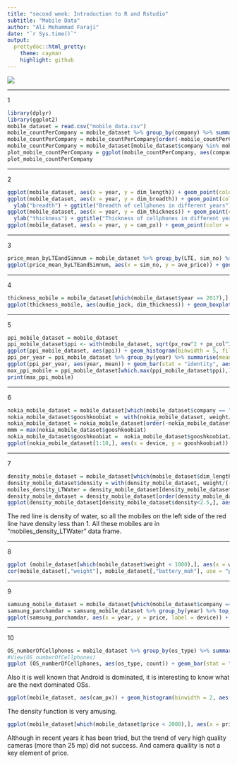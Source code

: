 ```yaml
---
title: "second week: Introduction to R and Rstudio"
subtitle: "Mobile Data"
author: "Ali Mohammad Faraji"
date: "`r Sys.time()`"
output:
  prettydoc::html_pretty:
    theme: cayman
    highlight: github
---
```


<div align="center">
<img  src="images/smartphones.jpg"  align = 'center'>
</div>

***

<p dir="LTR">
1
```r
library(dplyr)
library(ggplot2)
mobile_dataset = read.csv("mobile_data.csv")
mobile_countPerCompany = mobile_dataset %>% group_by(company) %>% summarize(count = n())
mobile_countPerCompany = mobile_countPerCompany[order(-mobile_countPerCompany$count),][1:20,]
mobile_countPerCompany = mobile_dataset[mobile_dataset$company %in% mobile_countPerCompany$company,]["company"]
plot_mobile_countPerCompany = ggplot(mobile_countPerCompany, aes(company)) + geom_bar() + coord_flip() + ylab("number of cell-phones") + ggtitle("Number of cellphones for 20 most productive companies")
plot_mobile_countPerCompany

```

</p>

***

<p dir="LTR">
2
```r
ggplot(mobile_dataset, aes(x = year, y = dim_length)) + geom_point(color = "blue", alpha = 0.4) + geom_smooth(method = "lm") + ylab("lenght") + ggtitle("Length of cellphones in different years")
ggplot(mobile_dataset, aes(x = year, y = dim_breadth)) + geom_point(color = "red", alpha = 0.4) + geom_smooth(method = "lm") +
  ylab("breadth") + ggtitle("Breadth of cellphones in different years")
ggplot(mobile_dataset, aes(x = year, y = dim_thickness)) + geom_point(color = "green", alpha = 0.4) + geom_smooth(method = "lm") +
  ylab("thickness") + ggtitle("Thickness of cellphones in different years")
ggplot(mobile_dataset, aes(x = year, y = cam_px)) + geom_point(color = "brown", alpha = 0.4) + geom_smooth(method = "lm") + ylab("camera pixel") + ggtitle("Camera pixel of cellphones in different years")


```
</p>

***

<p dir="LTR">
3
```r
price_mean_byLTEandSimnum = mobile_dataset %>% group_by(LTE, sim_no) %>% summarise(ave_price = mean(price, na.rm = T))
ggplot(price_mean_byLTEandSimnum, aes(x = sim_no, y = ave_price)) + geom_bar(stat='identity', aes(fill = LTE), position = "dodge") + xlab("number of Simcards") + ylab("average price") + ggtitle("Average price of cellphones by LTE and number of simcards")
```

</p>

***

<p dir="LTR">
4
```r
thickness_mobile = mobile_dataset[which(mobile_dataset$year == 2017),]
ggplot(thickness_mobile, aes(audio_jack, dim_thickness)) + geom_boxplot(aes(color = audio_jack, fill = audio_jack)) + xlab("Audio jack") + ylab("thickness of cellphone") + ggtitle("Box plot: Thickness of 2017 cellphones by audio jack") + theme(legend.position = "none")
```

</p>

***

<p dir="LTR">
5
```r
ppi_mobile_dataset = mobile_dataset
ppi_mobile_dataset$ppi <- with(mobile_dataset, sqrt(px_row^2 + px_col^2)/display_size)
ggplot(ppi_mobile_dataset, aes(ppi)) + geom_histogram(binwidth = 5, fill = "blue") + ylab("number of cellphones") + ggtitle("Number of cellphones for different PPIs") + xlab("PPI")
ppi_per_year = ppi_mobile_dataset %>% group_by(year) %>% summarise(mean = mean(ppi, na.rm = T))
ggplot(ppi_per_year, aes(year, mean)) + geom_bar(stat = "identity", aes(fill = year)) + theme(legend.position = "none") + ylab("average PPI") + ggtitle("Average PPI of cellphones in years")
max_ppi_mobile = ppi_mobile_dataset[which.max(ppi_mobile_dataset$ppi),]
print(max_ppi_mobile)
```

</p>

***

<p dir="LTR">
6
```r
nokia_mobile_dataset = mobile_dataset[which(mobile_dataset$company == "Nokia" & mobile_dataset$year < 2010 & mobile_dataset$dim_length>0 & mobile_dataset$dim_breadth>0 & mobile_dataset$dim_thickness>0 & mobile_dataset$weight),]
nokia_mobile_dataset$gooshkoobiat =  with(nokia_mobile_dataset, weight/((dim_length/10) * (dim_breadth/10) * (dim_thickness/10)))
nokia_mobile_dataset = nokia_mobile_dataset[order(-nokia_mobile_dataset$gooshkoobiat),]
mmm = max(nokia_mobile_dataset$gooshkoobiat)
nokia_mobile_dataset$gooshkoobiat =  nokia_mobile_dataset$gooshkoobiat/mmm
ggplot(nokia_mobile_dataset[1:10,], aes(x = device, y = gooshkoobiat)) + geom_bar(stat = "identity") + coord_flip() + ggtitle("10 most Nokia gooshkoob cellphones") 
```

</p>

***

<p dir="LTR">
7
```r
density_mobile_dataset = mobile_dataset[which(mobile_dataset$dim_length>0 & mobile_dataset$dim_breadth>0 & mobile_dataset$dim_thickness>0 & mobile_dataset$weight),]
density_mobile_dataset$density = with(density_mobile_dataset, weight/((dim_length/10) * (dim_breadth/10) * (dim_thickness/10)))
mobiles_density_LTWater = density_mobile_dataset[density_mobile_dataset$density < 1,]
density_mobile_dataset = density_mobile_dataset[order(density_mobile_dataset$density),]
ggplot(density_mobile_dataset[density_mobile_dataset$density<2.5,], aes(density)) + geom_histogram(binwidth = 0.01, fill = "blue") +  geom_vline(xintercept=1, color = "red", size = 1.5) + ggtitle("Number of cellphones for different densities") 
```

The red line is density of water, so all the mobiles on the left side of the red line have density less than 1. All these mobiles are in "mobiles_density_LTWater" data frame.
</p>

***

<p dir="LTR">
8
```r
ggplot (mobile_dataset[which(mobile_dataset$weight < 1000),], aes(x = weight, y = battery_mah)) + geom_point(color = "blue", alpha = 0.4) + ylab("battery value") + ggtitle("Battery value by weight")
cor(mobile_dataset[,"weight"], mobile_dataset[,"battery_mah"], use = "pairwise.complete.obs")
```

</p>

***

<p dir="RTL">
9
```r
samsung_mobile_dataset = mobile_dataset[which(mobile_dataset$company == "Samsung"),]
samsung_parchamdar = samsung_mobile_dataset %>% group_by(year) %>% top_n(1, price)
ggplot(samsung_parchamdar, aes(x = year, y = price, label = device)) + geom_point(color = "blue") + geom_text(aes(label=device),hjust=0, vjust=0)
```

</p>

***

<p dir="LTR">
10
```r
OS_numberOfCellphones = mobile_dataset %>% group_by(os_type) %>% summarise(count = n())
#View(OS_numberOfCellphones)
ggplot (OS_numberOfCellphones, aes(os_type, count)) + geom_bar(stat = "identity", aes(fill = os_type)) + coord_flip() + ggtitle("Number of cellphones for different OS") + xlab("OS type") + ylab ("number of cellphones")
```
Also it is well known that Android is dominated, it is interesting to know what are the next dominated OSs. 

```r
ggplot(mobile_dataset, aes(cam_px)) + geom_histogram(binwidth = 2, aes(y = ..density..) , fill = "purple") + geom_density(color = "gold", size = 1.5) + ggtitle("Histogram of camera pixel") + xlab("camera pixel") + ylab("number of cellphones")
```
The density function is very amusing.

```r
ggplot(mobile_dataset[which(mobile_dataset$price < 2000),], aes(x = price, y = cam_px)) + geom_point(aes(color = year)) + ylab("camera pixel") + ggtitle("camera pixel of cellphones by price and year")
```
Although in recent years it has been tried, but the trend of very high quality cameras (more than 25 mp) did not success. And camera quaility is not a key element of price.  
</p>


